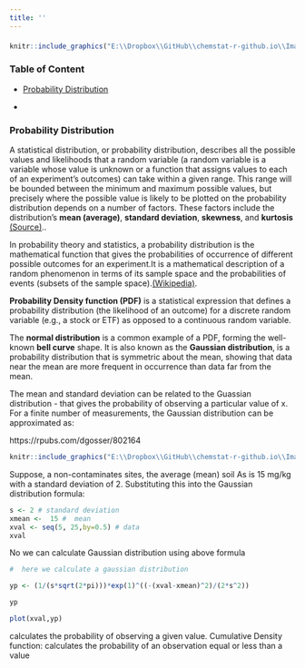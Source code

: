 ```yaml
---
title: ''
---
```



<div style="margin-bottom:20px;">
</div>

```r
knitr::include_graphics("E:\\Dropbox\\GitHub\\chemstat-r-github.io\\Image\\PNG_FILE_02\\basic_statistics.png")
```

<div style="margin-bottom:20px;">
</div>

### **Table of Content**

* [Probability Distribution](#probabilitya-distribution)

* 


### **Probability Distribution**

A statistical distribution, or probability distribution, describes all the possible values and likelihoods that a random variable (a random variable is a variable whose value is unknown or a function that assigns values to each of an experiment's outcomes) can take within a given range.  This range will be bounded between the minimum and maximum possible values, but precisely where the possible value is likely to be plotted on the probability distribution depends on a number of factors. These factors include the distribution's **mean (average)**, **standard deviation**, **skewness**, and **kurtosis** [(Source)](https://www.investopedia.com/terms/p/probabilitydistribution.asp)..

In probability theory and statistics, a probability distribution is the mathematical function that gives the probabilities of occurrence of different possible outcomes for an experiment.It is a mathematical description of a random phenomenon in terms of its sample space and the probabilities of events (subsets of the sample space).[(Wikipedia)](https://en.wikipedia.org/wiki/Probability_distribution). 

**Probability Density function (PDF)** is a statistical expression that defines a probability distribution (the likelihood of an outcome) for a discrete random variable (e.g., a stock or ETF) as opposed to a continuous random variable. 

The **normal distribution** is a common example of a PDF, forming the well-known **bell curve** shape. It is also known as the **Gaussian distribution**, is a probability distribution that is symmetric about the mean, showing that data near the mean are more frequent in occurrence than data far from the mean.

The mean and standard deviation can be related to the Guassian distribution - that gives the probability of observing a particular value of x. For a finite number of measurements, the Gaussian distribution can be approximated as:

https://rpubs.com/dgosser/802164 


```r
knitr::include_graphics("E:\\Dropbox\\GitHub\\chemstat-r-github.io\\Image\\PNG_FILE_02\\gussian_distrubution.png")
```


Suppose, a non-contaminates sites,  the average (mean) soil As is 15 mg/kg with a standard deviation of 2. Substituting this into the Gaussian distribution formula:


```r
s <- 2 # standard deviation
xmean <-  15 #  mean
xval <- seq(5, 25,by=0.5) # data
xval
```


 No we can calculate Gaussian distribution using above formula

```r
#  here we calculate a gaussian distribution

yp <- (1/(s*sqrt(2*pi)))*exp(1)^((-(xval-xmean)^2)/(2*s^2))

yp
```


```r
plot(xval,yp) 
```






calculates the probability of observing a given value.
Cumulative Density function: calculates the probability of an observation equal or less than a value